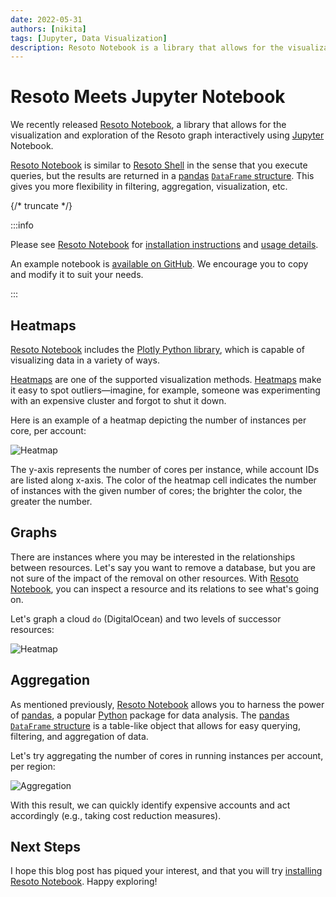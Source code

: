 ```yaml
---
date: 2022-05-31
authors: [nikita]
tags: [Jupyter, Data Visualization]
description: Resoto Notebook is a library that allows for the visualization and exploration of the Resoto graph interactively using Jupyter Notebook.
---
```


# Resoto Meets Jupyter Notebook

We recently released [Resoto Notebook](/docs/reference/notebook), a library that allows for the visualization and exploration of the Resoto graph interactively using [Jupyter](https://jupyter.org) Notebook.

[Resoto Notebook](/docs/reference/notebook) is similar to [Resoto Shell](/docs/reference/components/shell) in the sense that you execute queries, but the results are returned in a [pandas](https://pandas.pydata.org) [`DataFrame` structure](https://pandas.pydata.org/pandas-docs/stable/reference/api/pandas.DataFrame.html). This gives you more flexibility in filtering, aggregation, visualization, etc.

{/* truncate */}

:::info

Please see [Resoto Notebook](/docs/reference/notebook) for [installation instructions](/docs/reference/notebook#installation) and [usage details](/docs/reference/notebook#usage).

An example notebook is [available on GitHub](https://github.com/someengineering/resotonotebook/blob/main/examples/example.ipynb). We encourage you to copy and modify it to suit your needs.

:::

## Heatmaps

[Resoto Notebook](/docs/reference/notebook) includes the [Plotly Python library](https://plotly.com/python), which is capable of visualizing data in a variety of ways.

[Heatmaps](https://plotly.com/python/2D-Histogram) are one of the supported visualization methods. [Heatmaps](https://plotly.com/python/2D-Histogram) make it easy to spot outliers—imagine, for example, someone was experimenting with an expensive cluster and forgot to shut it down.

Here is an example of a heatmap depicting the number of instances per core, per account:

![Heatmap](./img/plotly_heatmap.png)

The y-axis represents the number of cores per instance, while account IDs are listed along x-axis. The color of the heatmap cell indicates the number of instances with the given number of cores; the brighter the color, the greater the number.

## Graphs

There are instances where you may be interested in the relationships between resources. Let's say you want to remove a database, but you are not sure of the impact of the removal on other resources. With [Resoto Notebook](/docs/reference/notebook), you can inspect a resource and its relations to see what's going on.

Let's graph a cloud `do` (DigitalOcean) and two levels of successor resources:

![Heatmap](./img/render_cloud_do.png)

## Aggregation

As mentioned previously, [Resoto Notebook](/docs/reference/notebook) allows you to harness the power of [pandas](https://pandas.pydata.org), a popular [Python](https://python.org) package for data analysis. The [pandas](https://pandas.pydata.org) [`DataFrame` structure](https://pandas.pydata.org/pandas-docs/stable/reference/api/pandas.DataFrame.html) is a table-like object that allows for easy querying, filtering, and aggregation of data.

Let's try aggregating the number of cores in running instances per account, per region:

![Aggregation](./img/aggregation-2.png)

With this result, we can quickly identify expensive accounts and act accordingly (e.g., taking cost reduction measures).

## Next Steps

I hope this blog post has piqued your interest, and that you will try [installing Resoto Notebook](/docs/reference/notebook#installation). Happy exploring!
